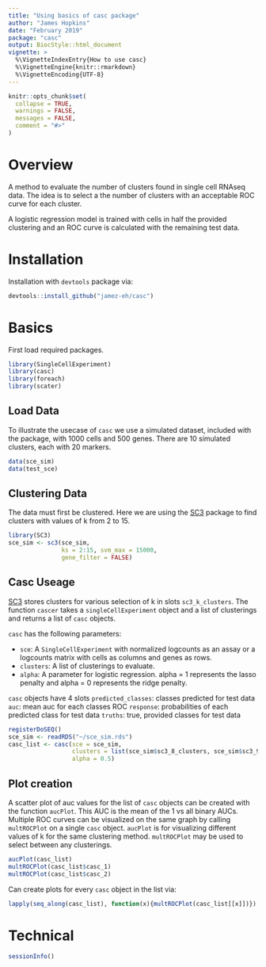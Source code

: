 ```yaml
---
title: "Using basics of casc package"
author: "James Hopkins"
date: "February 2019"
package: "casc"
output: BiocStyle::html_document
vignette: >
  %\VignetteIndexEntry{How to use casc}
  %\VignetteEngine{knitr::rmarkdown}
  %\VignetteEncoding{UTF-8}
---
```


```r
knitr::opts_chunk$set(
  collapse = TRUE,
  warnings = FALSE,
  messages = FALSE,
  comment = "#>"
)
```


# Overview

A method to evaluate the number of clusters found in single cell RNAseq data. 
The idea is to select a the number of clusters with an acceptable ROC curve for each cluster. 

A logistic regression model is trained with cells in half the provided clustering and an ROC curve is calculated with the remaining test data. 

# Installation

Installation with `devtools` package via:

```r
devtools::install_github("jamez-eh/casc")
```

 
# Basics

First load required packages.

```r
library(SingleCellExperiment)
library(casc)
library(foreach)
library(scater)
```


## Load Data

To illustrate the usecase of `casc` we use a simulated dataset, included with the package, with 1000 cells and 500 genes. There are 10 simulated clusters, each with 20 markers.

```r
data(sce_sim)
data(test_sce)
```


## Clustering Data

The data must first be clustered. Here we are using the [SC3](http://bioconductor.org/packages/release/bioc/html/SC3.html) package to find clusters with values of k from 2 to 15.

```r
library(SC3)
sce_sim <- sc3(sce_sim, 
               ks = 2:15, svm_max = 15000, 
               gene_filter = FALSE)
```




## Casc Useage
[SC3](http://bioconductor.org/packages/release/bioc/html/SC3.html) stores clusters for various selection of k in slots `sc3_k_clusters`.
The function `cascer` takes a `singleCellExperiment` object and a list of clusterings and returns a list of `casc` objects. 

`casc` has the following parameters:

* `sce`: A `SingleCellExperiment` with normalized logcounts as an assay or a logcounts matrix with cells as columns and genes as rows.
* `clusters`: A list of clusterings to evaluate.
* `alpha`: A parameter for logistic regression. alpha = 1 represents the lasso penalty and alpha = 0 represents the ridge penalty.

`casc` objects have 4 slots `predicted_classes`: classes predicted for test data
                            `auc`: mean auc for each classes ROC 
                            `response`: probabilities of each predicted class for test data
                            `truths`: true, provided classes for test data      


```r
registerDoSEQ()
sce_sim <- readRDS("~/sce_sim.rds")
casc_list <- casc(sce = sce_sim, 
                  clusters = list(sce_sim$sc3_8_clusters, sce_sim$sc3_9_clusters, sce_sim$sc3_10_clusters, sce_sim$sc3_11_clusters, sce_sim$sc3_12_clusters, sce_sim$sc3_15_clusters), 
                  alpha = 0.5)


```

## Plot creation

A scatter plot of auc values for the list of `casc` objects can be created with the function `aucPlot`. This AUC is the mean of the 1 vs all binary AUCs. Multiple ROC curves can be visualized on the same graph by calling `multROCPlot` on a single `casc` object. `aucPlot` is for visualizing different values of k for the same clustering method. `multROCPlot` may be used to select between any clusterings.

```r
aucPlot(casc_list)
multROCPlot(casc_list$casc_1)
multROCPlot(casc_list$casc_2)
```

Can create plots for every `casc` object in the list via:

```r
lapply(seq_along(casc_list), function(x){multROCPlot(casc_list[[x]])})
```

# Technical

```r
sessionInfo()
```










